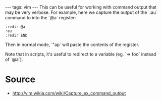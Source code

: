 ---
tags: vim
---
This can be useful for working with command output that may be very verbose. For example, here we capture the output of the `:au` command to into the `@a` register:

 :redir @a
 :au
 :redir END

Then in normal mode, `"ap` will paste the contents of the register.

Note that in scripts, it's useful to redirect to a variable (eg. `=> foo` instead of `@a`).

= Source =

* http://vim.wikia.com/wiki/Capture_ex_command_output
